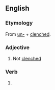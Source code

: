 ==English==

===Etymology===
From [[un-]] + [[clenched]].

===Adjective===
{{en-adj|-}}

# Not [[clenched]]

===Verb===
{{head|en|verb form}}

# {{en-past of|unclench}}